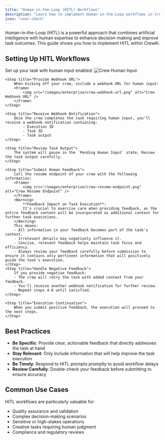 ```yaml
---
title: "Human-in-the-Loop (HITL) Workflows"
description: "Learn how to implement Human-in-the-Loop workflows in CrewAI for enhanced decision-making"
icon: "user-check"
---
```


Human-in-the-Loop (HITL) is a powerful approach that combines artificial intelligence with human expertise to enhance decision-making and improve task outcomes. This guide shows you how to implement HITL within CrewAI.

## Setting Up HITL Workflows

<Steps>
    <Step title="Configure Your Task">
        Set up your task with human input enabled:
        <Frame>
            <img src="/images/enterprise/crew-human-input.png" alt="Crew Human Input" />
        </Frame>
    </Step>

    <Step title="Provide Webhook URL">
        When kicking off your crew, include a webhook URL for human input:
        <Frame>
            <img src="/images/enterprise/crew-webhook-url.png" alt="Crew Webhook URL" />
        </Frame>
    </Step>

    <Step title="Receive Webhook Notification">
        Once the crew completes the task requiring human input, you'll receive a webhook notification containing:
            - Execution ID
            - Task ID
            - Task output
    </Step>

    <Step title="Review Task Output">
        The system will pause in the `Pending Human Input` state. Review the task output carefully.
    </Step>

    <Step title="Submit Human Feedback">
        Call the resume endpoint of your crew with the following information:
        <Frame>
            <img src="/images/enterprise/crew-resume-endpoint.png" alt="Crew Resume Endpoint" />
        </Frame>
        <Warning>
            **Feedback Impact on Task Execution**:
            It's crucial to exercise care when providing feedback, as the entire feedback content will be incorporated as additional context for further task executions.
        </Warning>
        This means:
        - All information in your feedback becomes part of the task's context.
        - Irrelevant details may negatively influence it.
        - Concise, relevant feedback helps maintain task focus and efficiency.
        - Always review your feedback carefully before submission to ensure it contains only pertinent information that will positively guide the task's execution.
    </Step>
    <Step title="Handle Negative Feedback">
        If you provide negative feedback:
        - The crew will retry the task with added context from your feedback.
        - You'll receive another webhook notification for further review.
        - Repeat steps 4-6 until satisfied.
    </Step>

    <Step title="Execution Continuation">
        When you submit positive feedback, the execution will proceed to the next steps.
    </Step>
</Steps>

## Best Practices

- **Be Specific**: Provide clear, actionable feedback that directly addresses the task at hand
- **Stay Relevant**: Only include information that will help improve the task execution
- **Be Timely**: Respond to HITL prompts promptly to avoid workflow delays
- **Review Carefully**: Double-check your feedback before submitting to ensure accuracy

## Common Use Cases

HITL workflows are particularly valuable for:
- Quality assurance and validation
- Complex decision-making scenarios
- Sensitive or high-stakes operations
- Creative tasks requiring human judgment
- Compliance and regulatory reviews 